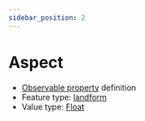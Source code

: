 ```yaml
---
sidebar_position: 2
---
```



# Aspect

- [Observable property](/viewers/dawe-vocabs?uri=https://linked.data.gov.au/def/nrm/0e0423c6-0dc3-40aa-9776-410a94299256) definition
- Feature type: [landform](http://linked.data.gov.au/def/tern-cv/2cf3ed29-440e-4a50-9bbc-5aab30df9fcd)
- Value type: [Float](https://w3id.org/tern/ontologies/tern/Float)


<Example protocolModule="plot-soil-description" observableProperty="https://linked.data.gov.au/def/nrm/0e0423c6-0dc3-40aa-9776-410a94299256" />
